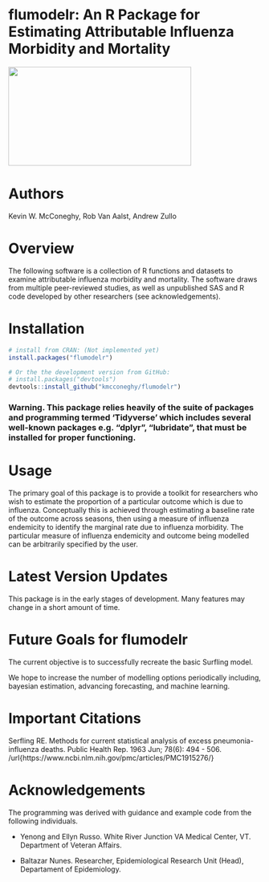 
flumodelr: An R Package for Estimating Attributable Influenza Morbidity and Mortality
===============
<img src="images/testimage.gif" width=364 height=197 align="center"/>
                                                                 
# Authors
Kevin W. McConeghy, Rob Van Aalst, Andrew Zullo

# Overview 
The following software is a collection of R functions and datasets to examine attributable influenza morbidity and mortality. The software draws from multiple peer-reviewed studies, as well as unpublished SAS and R code developed by other researchers (see acknowledgements). 

# Installation  
```r
# install from CRAN: (Not implemented yet)
install.packages("flumodelr")

# Or the the development version from GitHub:
# install.packages("devtools")
devtools::install_github("kmcconeghy/flumodelr")
```

### Warning. This package relies heavily of the suite of packages and programming termed 'Tidyverse' which includes several well-known packages e.g. "dplyr", "lubridate", that must be installed for proper functioning.

# Usage 

The primary goal of this package is to provide a toolkit for researchers who wish to estimate the proportion of a particular outcome which is due to influenza. Conceptually this is achieved through estimating a baseline rate of the outcome across seasons, then using a measure of influenza endemicity to identify the marginal rate due to influenza morbidity. The particular measure of influenza endemicity and outcome being modelled can be arbitrarily specified by the user.  

# Latest Version Updates

This package is in the early stages of development. Many features may change in a short amount of time.

# Future Goals for flumodelr

The current objective is to successfully recreate the basic Surfling model. 

We hope to increase the number of modelling options periodically including, bayesian estimation, advancing forecasting, and machine learning.

# Important Citations  
Serfling RE. Methods for current statistical analysis of excess pneumonia-influenza deaths. Public Health Rep. 1963 Jun; 78(6): 494 - 506.  
/url{https://www.ncbi.nlm.nih.gov/pmc/articles/PMC1915276/}  

# Acknowledgements  

The programming was derived with guidance and example code from the following individuals.  

* Yenong and Ellyn Russo. White River Junction VA Medical Center, VT. Department of Veteran Affairs.  

* Baltazar Nunes. Researcher, Epidemiological Research Unit (Head), Departament of Epidemiology.  